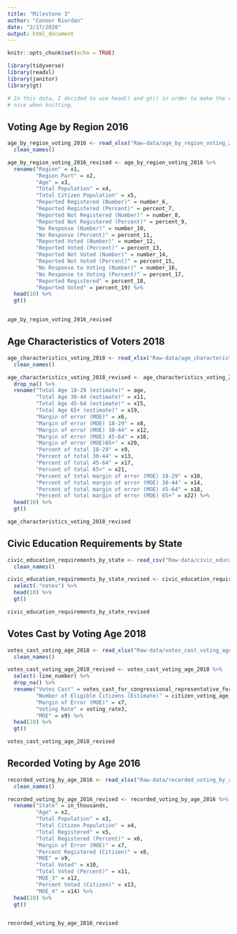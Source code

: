 ```yaml
---
title: "Milestone 3"
author: "Connor Riordan"
date: "2/27/2020"
output: html_document
---
```


```r
knitr::opts_chunk$set(echo = TRUE)

library(tidyverse)
library(readxl)
library(janitor)
library(gt)

```

```r

# In this data, I decided to use head() and gt() in order to make the data look
# nice when knitting.

```

## Voting Age by Region 2016

```r
age_by_region_voting_2016 <- read_xlsx("Raw-data/age_by_region_voting_2016.xlsx", skip = 6) %>%
  clean_names()

age_by_region_voting_2016_revised <- age_by_region_voting_2016 %>%
  rename("Region" = x1,
         "Region Part" = x2,
         "Age" = x3, 
         "Total Population" = x4,
         "Total Citizen Population" = x5,
         "Reported Registered (Number)" = number_6,
         "Reported Registered (Percent)" = percent_7,
         "Reported Not Registered (Number)" = number_8,
         "Reported Not Registered (Percent)" = percent_9,
         "No Response (Number)" = number_10,
         "No Response (Percent)" = percent_11,
         "Reported Voted (Number)" = number_12,
         "Reported Voted (Percent)" = percent_13,
         "Reported Not Voted (Number)" = number_14,
         "Reported Not Voted (Percent)" = percent_15,
         "No Response to Voting (Number)" = number_16,
         "No Response to Voting (Percent)" = percent_17,
         "Reported Registered" = percent_18,
         "Reported Voted" = percent_19) %>%
  head(10) %>%
  gt()


age_by_region_voting_2016_revised

```

## Age Characteristics of Voters 2018

```r
age_characteristics_voting_2018 <- read_xlsx("Raw-data/age_characteristics_voting_2018.xlsx", skip = 2) %>%
  clean_names()

age_characteristics_voting_2018_revised <- age_characteristics_voting_2018 %>%
  drop_na() %>%
  rename("Total Age 18-29 (estimate)" = age,
         "Total Age 30-44 (estimate)" = x11,
         "Total Age 45-64 (estimate)" = x15,
         "Total Age 65+ (estimate)" = x19,
         "Margin of error (MOE)" = x6, 
         "Margin of error (MOE) 18-29" = x8, 
         "Margin of error (MOE) 30-44" = x12, 
         "Margin of error (MOE) 45-64" = x16, 
         "Margin of error (MOE)65+" = x20,
         "Percent of total 18-29" = x9, 
         "Percent of total 30-44" = x13, 
         "Percent of total 45-64" = x17, 
         "Percent of total 65+" = x21,
         "Percent of total margin of error (MOE) 18-29" = x10, 
         "Percent of total margin of error (MOE) 30-44" = x14, 
         "Percent of total margin of error (MOE) 45-64" = x18, 
         "Percent of total margin of error (MOE) 65+" = x22) %>%
  head(10) %>%
  gt()

age_characteristics_voting_2018_revised

```

## Civic Education Requirements by State

```r
civic_education_requirements_by_state <- read_csv("Raw-data/civic_education_requirements_by_state.csv") %>%
  clean_names()

civic_education_requirements_by_state_revised <- civic_education_requirements_by_state %>%
  select(-"notes") %>%
  head(10) %>%
  gt()

civic_education_requirements_by_state_revised

```

## Votes Cast by Voting Age 2018

```r
votes_cast_voting_age_2018 <- read_xlsx("Raw-data/votes_cast_voting_age_2018.xlsx", skip = 2) %>%
  clean_names()

votes_cast_voting_age_2018_revised <- votes_cast_voting_age_2018 %>%
  select(-line_number) %>%
  drop_na() %>%
  rename("Votes Cast" = votes_cast_for_congressional_representative_for_the_november_6_2018_election1, 
         "Number of Eligible Citizens (Estimate)" = citizen_voting_age_population2,
         "Margin of Error (MOE)" = x7,
         "Voting Rate" = voting_rate3,
         "MOE" = x9) %>%
  head(10) %>%
  gt()

votes_cast_voting_age_2018_revised

```

## Recorded Voting by Age 2016

```r
recorded_voting_by_age_2016 <- read_xlsx("Raw-data/recorded_voting_by_age_2016.xlsx", skip = 2) %>%
  clean_names()

recorded_voting_by_age_2016_revised <- recorded_voting_by_age_2016 %>%
  rename("State" = in_thousands,
         "Age" = x2,
         "Total Population" = x3,
         "Total Citizen Population" = x4,
         "Total Registered" = x5,
         "Total Registered (Percent)" = x6,
         "Margin of Error (MOE)" = x7,
         "Percent Registered (Citizen)" = x8,
         "MOE" = x9,
         "Total Voted" = x10,
         "Total Voted (Percent)" = x11,
         "MOE_3" = x12,
         "Percent Voted (Citizen)" = x13,
         "MOE_4" = x14) %>%
  head(10) %>%
  gt()


recorded_voting_by_age_2016_revised

```





